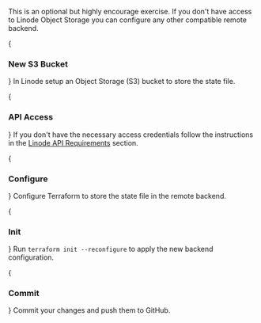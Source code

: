 
This is an optional but highly encourage exercise. If you don't have access to Linode Object Storage you can configure any other compatible remote backend.

<Steps>
{<h3>New S3 Bucket</h3>}
In Linode setup an Object Storage (S3) bucket to store the state file. 

{<h3>API Access</h3>}
If you don't have the necessary access credentials follow the instructions in the [Linode API Requirements](/requirements/linode-api) section. 

{<h3>Configure</h3>}
Configure Terraform to store the state file in the remote backend.

{<h3>Init</h3>}
Run `terraform init --reconfigure` to apply the new backend configuration.

{<h3>Commit</h3>}
Commit your changes and push them to GitHub. 
</Steps>